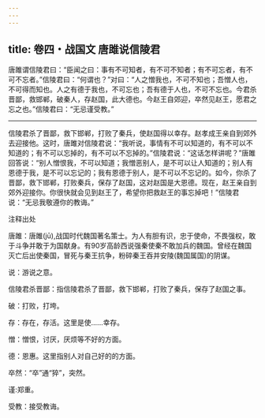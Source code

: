 ```yaml
---
---
---
```

title: 卷四・战国文 唐雎说信陵君
---

唐雎谓信陵君曰：“臣闻之曰：事有不可知者，有不可不知者；有不可忘者，有不可不忘者。”信陵君曰：“何谓也？”对曰：“人之憎我也，不可不知也；吾憎人也，不可得而知也。人之有德于我也，不可忘也；吾有德于人也，不可不忘也。今君杀晋鄙，救邯郸，破秦人，存赵国，此大德也。今赵王自郊迎，卒然见赵王，愿君之忘之也。”信陵君曰：“无忌谨受教。”

----------------

信陵君杀了晋鄙，救下邯郸，打败了秦兵，使赵国得以幸存。赵孝成王亲自到郊外去迎接他。这时，唐雎对信陵君说：“我听说，事情有不可以知道的，有不可以不知道的；有不可以忘掉的，有不可以不忘掉的。”信陵君说：“这话怎样讲呢？”唐雎回答说：“别人憎恨我，不可以知道；我憎恶别人，是不可以让人知道的；别人有恩德于我，是不可以忘记的；我有恩德于别人，是不可以不忘记的。如今，你杀了晋鄙，救下邯郸，打败秦兵，保存了赵国，这对赵国是大恩德。现在，赵王亲自到郊外迎接你。你很快就会见到赵王了，希望你把救赵王的事忘掉吧！”信陵君说：“无忌我敬遵你的教诲。”

注释出处

唐雎：唐雎(jū),战国时代魏国著名策士。为人有胆有识，忠于使命，不畏强权，敢于斗争并敢于为国献身。有90岁高龄西说强秦使秦不敢加兵的魏国。曾经在魏国灭亡后出使秦国，冒死与秦王抗争，粉碎秦王吞并安陵(魏国属国)的阴谋。

说：游说之意。

信陵君杀晋鄙：指信陵君杀了晋鄙，救下邯郸，打败了秦兵，保存了赵国之事。

破：打败，打垮。

存：存在，存活。这里是使......幸存。

憎：憎恨，讨厌，厌烦等不好的方面。

德：恩惠。这里指别人对自己好的的方面。

卒然：“卒”通“猝”，突然。

谨:郑重。

受教：接受教诲。

